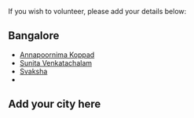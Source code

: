 If you wish to volunteer, please add your details below:

== Bangalore ==
* [https://github.com/xenathewarrior Annapoornima Koppad]
* [https://github.com/suni0847 Sunita Venkatachalam]
* [https://github.com/svaksha Svaksha]
* <add yourself here>

== Add your city here ==





